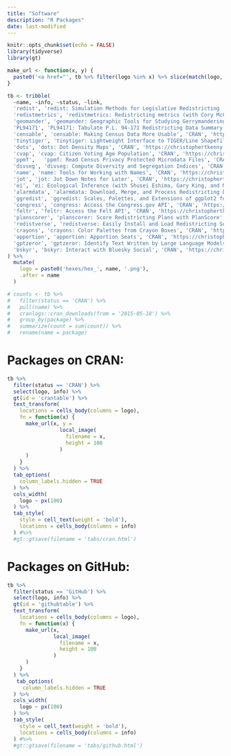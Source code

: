 ```yaml
---
title: "Software"
description: "R Packages"
date: last-modified
---
```


```r
knitr::opts_chunk$set(echo = FALSE)
library(tidyverse)
library(gt)

make_url <- function(x, y) {
  paste0('<a href="', tb %>% filter(logo %in% x) %>% slice(match(logo, x)) %>% pull(link), '">', y, '</a>')
}

tb <- tribble(
  ~name, ~info, ~status, ~link, 
  'redist', 'redist: Simulation Methods for Legislative Redistricting (with Cory McCartan, Ben Fifield, and Kosuke Imai)', 'CRAN', 'https://alarm-redist.org/redist/',
  'redistmetrics', 'redistmetrics: Redistricting metrics (with Cory McCartan, Ben Fifield, and Kosuke Imai)', 'CRAN', 'https://alarm-redist.org/redistmetrics/',
  'geomander', 'geomander: Geographic Tools for Studying Gerrymandering', 'CRAN', 'https://christophertkenny.com/geomander/', 
  'PL94171', 'PL94171: Tabulate P.L. 94-171 Redistricting Data Summary Files (with Cory McCartan)', 'CRAN', 'https://corymccartan.com/PL94171/',
  'censable', 'censable: Making Census Data More Usable', 'CRAN', 'https://christophertkenny.com/censable/',
  'tinytiger', 'tinytiger: Lightweight Interface to TIGER/Line Shapefiles (with Cory McCartan)', 'CRAN', 'https://alarm-redist.org/tinytiger/',
  'dots', 'dots: Dot Density Maps', 'CRAN', 'https://christophertkenny.com/dots/',
  'cvap', 'cvap: Citizen Voting Age Population', 'CRAN', 'https://christophertkenny.com/cvap/', 
  'ppmf',   'ppmf: Read Census Privacy Protected Microdata Files', 'CRAN', 'https://christophertkenny.com/ppmf/',
  'divseg', 'divseg: Compute Diversity and Segregation Indices', 'CRAN', 'https://christophertkenny.com/divseg/',
  'name', 'name: Tools for Working with Names', 'CRAN', 'https://christophertkenny.com/name/',
  'jot', 'jot: Jot Down Notes for Later', 'CRAN', 'https://christophertkenny.com/jot/',
  'ei', 'ei: Ecological Inference (with Shusei Eshima, Gary King, and Molly Roberts)', 'GitHub', 'https://iqss-research.github.io/ei/',
  'alarmdata', 'alarmdata: Download, Merge, and Process Redistricting Data (with Cory McCartan, Tyler Simko, Michael Zhao, and Kosuke Imai)', 'GitHub', 'https://alarm-redist.org/alarmdata/',
  'ggredist', 'ggredist: Scales, Palettes, and Extensions of ggplot2 for Redistricting (with Cory McCartan)', 'CRAN', 'https://alarm-redist.org/ggredist/',
  'congress', 'congress: Access the Congress.gov API', 'CRAN', 'https://christophertkenny.com/congress/',
  'feltr', 'feltr: Access the Felt API', 'CRAN', 'https://christophertkenny.com/feltr',
  'planscorer', 'planscorer: Score Redistricting Plans with PlanScore', 'GitHub', 'https://christophertkenny.com/planscorer/',
  'redistverse', 'redistverse: Easily Install and Load Redistricting Software', 'GitHub', 'https://alarm-redist.org/redistverse/',
  'crayons', 'crayons: Color Palettes from Crayon Boxes', 'CRAN', 'https://christophertkenny.com/crayons/',
  'apportion', 'apportion: Apportion Seats', 'CRAN', 'https://christophertkenny.com/apportion/',
  'gptzeror', 'gptzeror: Identify Text Written by Large Language Models using GPTZero', 'CRAN', 'https://christophertkenny.com/gptzeror',
  'bskyr', 'bskyr: Interact with Bluesky Social', 'CRAN', 'https://christophertkenny.com/bskyr/'
) %>% 
  mutate(
    logo = paste0('hexes/hex_', name, '.png'),
    .after = name
  )

# counts <- tb %>%
#   filter(status == 'CRAN') %>%
#   pull(name) %>%
#   cranlogs::cran_downloads(from = '2015-05-18') %>%
#   group_by(package) %>%
#   summarize(count = sum(count)) %>%
#   rename(name = package)
```

# Packages on CRAN:

```r
tb %>% 
  filter(status == 'CRAN') %>% 
  select(logo, info) %>% 
  gt(id = 'crantable') %>% 
  text_transform(
    locations = cells_body(columns = logo),
    fn = function(x) {
      make_url(x, y = 
                 local_image(
                   filename = x,
                   height = 100
                 )
      )
    }
  ) %>%
  tab_options(
    column_labels.hidden = TRUE
  ) %>% 
  cols_width(
    logo ~ px(100)
  ) %>% 
  tab_style(
    style = cell_text(weight = 'bold'),
    locations = cells_body(columns = info)
  ) #%>% 
  #gt::gtsave(filename = 'tabs/cran.html')
```

# Packages on GitHub:

```r
tb %>% 
  filter(status == 'GitHub') %>% 
  select(logo, info) %>% 
  gt(id = 'githubtable') %>% 
  text_transform(
    locations = cells_body(columns = logo),
    fn = function(x) {
      make_url(x,
               local_image(
                 filename = x,
                 height = 100
               )
      )
    }
  ) %>%
   tab_options(
     column_labels.hidden = TRUE
  ) %>% 
  cols_width(
    logo ~ px(100)
  ) %>% 
  tab_style(
    style = cell_text(weight = 'bold'),
    locations = cells_body(columns = info)
  ) #%>% 
  #gt::gtsave(filename = 'tabs/github.html')
```
